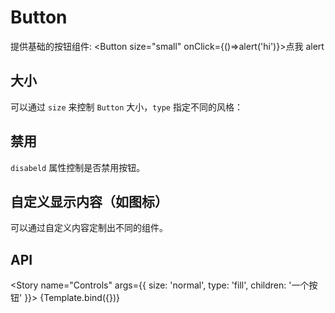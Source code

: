 

<Meta title="Doc/Button" component={Button}/>

# Button

提供基础的按钮组件: <Button size="small" onClick={()=>alert('hi')}>点我 alert</Button>

## 大小

可以通过 `size` 来控制 `Button` 大小，`type` 指定不同的风格：


<Preview>
  <Story id="story-button--base" />
</Preview>

## 禁用

`disabeld` 属性控制是否禁用按钮。

<Preview>
  <Story id="story-button--disable" />
</Preview>

## 自定义显示内容（如图标）

可以通过自定义内容定制出不同的组件。

<Preview>
  <Story id="story-button--customize" />
</Preview>

## API

<Story name="Controls" args={{ 
    size: 'normal',
    type: 'fill',
    children: '一个按钮'
  }}>
  {Template.bind({})}
</Story>

<ArgsTable story="Controls"/>
